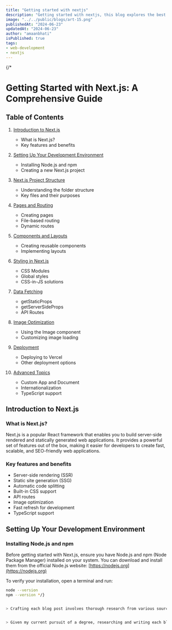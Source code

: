 ```yaml
---
title: "Getting started with nextjs"
description: "Getting started with nextjs, this blog explores the best practices on getting stared with nextjs"
image: "../../public/blogs/art-15.png"
publishedAt: "2024-06-23"
updatedAt: "2024-06-23"
author: "amaanbhati"
isPublished: true
tags:
- web-development
- nextjs
---
```


{/*
# Getting Started with Next.js: A Comprehensive Guide

## Table of Contents

1. [Introduction to Next.js](#introduction-to-nextjs)
   - What is Next.js?
   - Key features and benefits

2. [Setting Up Your Development Environment](#setting-up-your-development-environment)
   - Installing Node.js and npm
   - Creating a new Next.js project

3. [Next.js Project Structure](#nextjs-project-structure)
   - Understanding the folder structure
   - Key files and their purposes

4. [Pages and Routing](#pages-and-routing)
   - Creating pages
   - File-based routing
   - Dynamic routes

5. [Components and Layouts](#components-and-layouts)
   - Creating reusable components
   - Implementing layouts

6. [Styling in Next.js](#styling-in-nextjs)
   - CSS Modules
   - Global styles
   - CSS-in-JS solutions

7. [Data Fetching](#data-fetching)
   - getStaticProps
   - getServerSideProps
   - API Routes

8. [Image Optimization](#image-optimization)
   - Using the Image component
   - Customizing image loading

9. [Deployment](#deployment)
   - Deploying to Vercel
   - Other deployment options

10. [Advanced Topics](#advanced-topics)
    - Custom App and Document
    - Internationalization
    - TypeScript support

## Introduction to Next.js

### What is Next.js?

Next.js is a popular React framework that enables you to build server-side rendered and statically generated web applications. It provides a powerful set of features out of the box, making it easier for developers to create fast, scalable, and SEO-friendly web applications.

### Key features and benefits

- Server-side rendering (SSR)
- Static site generation (SSG)
- Automatic code splitting
- Built-in CSS support
- API routes
- Image optimization
- Fast refresh for development
- TypeScript support

## Setting Up Your Development Environment

### Installing Node.js and npm

Before getting started with Next.js, ensure you have Node.js and npm (Node Package Manager) installed on your system. You can download and install them from the official Node.js website: [https://nodejs.org](https://nodejs.org)

 To verify your installation, open a terminal and run: 

```bash
node --version
npm --version */}


> Crafting each blog post involves thorough research from various sources, integrating the knowledge I’ve gained from my journey. As a student balancing coursework and blogging, this process can be challenging, so I appreciate your patience as I ensure each post is well-researched and relevant.


> Given my current pursuit of a degree, researching and writing each blog post demands careful attention and time. I strive to make each entry informative and pertinent by drawing on multiple resources and my personal experiences, so please bear with me as I work to deliver quality content.